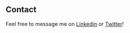 ## Contact

Feel free to message me on [Linkedin](https://www.linkedin.com/in/zoeisabelsenon/) or [Twitter](https://www.twitter.com/anonyma)!